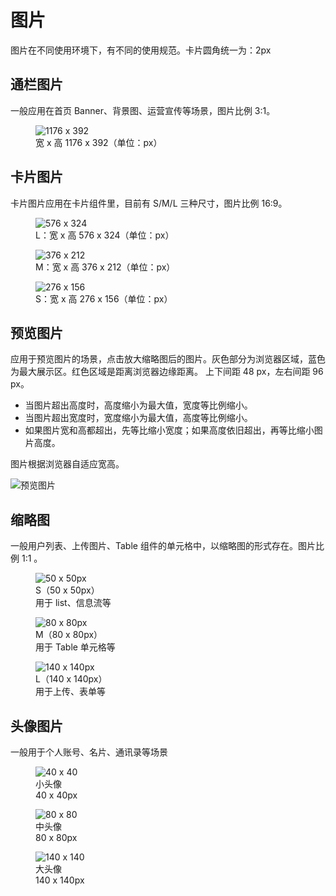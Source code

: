 # 图片

图片在不同使用环境下，有不同的使用规范。卡片圆角统一为：2px

## 通栏图片

一般应用在首页 Banner、背景图、运营宣传等场景，图片比例 3:1。

<figure>
  <img src="<BASE_URL>/static/img/designs/image-1.png" srcSet="<BASE_URL>/static/img/designs/image-1@2x.png 2x" alt="1176 x 392" />
  <figcaption style={{ fontSize: '14px' }}>宽 x 高 1176 x 392（单位：px）</figcaption>
</figure>

## 卡片图片

卡片图片应用在卡片组件里，目前有 S/M/L 三种尺寸，图片比例 16:9。

<figure style={{ width: '576px', marginBottom: '24px' }}>
  <img src="<BASE_URL>/static/img/designs/image-2.png" srcSet="<BASE_URL>/static/img/designs/image-2@2x.png 2x" alt="576 x 324" />
  <figcaption style={{ fontSize: '14px' }}>L：宽 x 高 576 x 324（单位：px）</figcaption>
</figure>

<figure style={{ width: '376px', marginBottom: '24px' }}>
  <img src="<BASE_URL>/static/img/designs/image-3.png" srcSet="<BASE_URL>/static/img/designs/image-3@2x.png 2x" alt="376 x 212" />
  <figcaption style={{ fontSize: '14px' }}>M：宽 x 高 376 x 212（单位：px）</figcaption>
</figure>

<figure style={{ width: '276px', marginBottom: '24px' }}>
  <img src="<BASE_URL>/static/img/designs/image-4.png" srcSet="<BASE_URL>/static/img/designs/image-4@2x.png 2x" alt="276 x 156" />
  <figcaption style={{ fontSize: '14px' }}>S：宽 x 高 276 x 156（单位：px）</figcaption>
</figure>

## 预览图片

应用于预览图片的场景，点击放大缩略图后的图片。灰色部分为浏览器区域，蓝色为最大展示区。红色区域是距离浏览器边缘距离。
上下间距 48 px，左右间距 96 px。

- 当图片超出高度时，高度缩小为最大值，宽度等比例缩小。
- 当图片超出宽度时，宽度缩小为最大值，高度等比例缩小。
- 如果图片宽和高都超出，先等比缩小宽度；如果高度依旧超出，再等比缩小图片高度。

图片根据浏览器自适应宽高。

<img src="<BASE_URL>/static/img/designs/image-5.png" srcSet="<BASE_URL>/static/img/designs/image-5@2x.png 2x" alt="预览图片" />

## 缩略图

一般用户列表、上传图片、Table 组件的单元格中，以缩略图的形式存在。图片比例 1:1 。

<figure style={{ display: 'flex', marginTop: '24px' }}>
  <img src="<BASE_URL>/static/img/designs/image-8.png" srcSet="<BASE_URL>/static/img/designs/image-8@2x.png 2x" alt="50 x 50px" style={{ width: '50px', marginRight: '12px' }} />
  <figcaption style={{ alignSelf: 'center', fontSize: '14px', textAlign: 'left' }}>S（50 x 50px）<br />用于 list、信息流等</figcaption>
</figure>

<figure style={{ display: 'flex', marginTop: '24px' }}>
  <img src="<BASE_URL>/static/img/designs/image-8.png" srcSet="<BASE_URL>/static/img/designs/image-8@2x.png 2x" alt="80 x 80px" style={{ width: '80px', marginRight: '12px' }} />
  <figcaption style={{ alignSelf: 'center', fontSize: '14px', textAlign: 'left' }}>M（80 x 80px）<br />用于 Table 单元格等</figcaption>
</figure>

<figure style={{ display: 'flex', marginTop: '24px' }}>
  <img src="<BASE_URL>/static/img/designs/image-8.png" srcSet="<BASE_URL>/static/img/designs/image-8@2x.png 2x" alt="140 x 140px" style={{ width: '140px', marginRight: '12px' }} />
  <figcaption style={{ alignSelf: 'center', fontSize: '14px', textAlign: 'left' }}>L（140 x 140px）<br />用于上传、表单等</figcaption>
</figure>

## 头像图片

一般用于个人账号、名片、通讯录等场景

<figure style={{ display: 'inline-block', verticalAlign: 'top', width: '72px', marginRight: '72px' }}>
  <img src="<BASE_URL>/static/img/designs/image-9-1.png" srcSet="<BASE_URL>/static/img/designs/image-9-1@2x.png 2x" alt="40 x 40" />
  <figcaption style={{ fontSize: '14px' }}>小头像<br />40 x 40px</figcaption>
</figure>

<figure style={{ display: 'inline-block', verticalAlign: 'top', width: '80px', marginRight: '72px' }}>
  <img src="<BASE_URL>/static/img/designs/image-9-2.png" srcSet="<BASE_URL>/static/img/designs/image-9-2@2x.png 2x" alt="80 x 80" />
  <figcaption style={{ fontSize: '14px' }}>中头像<br />80 x 80px</figcaption>
</figure>

<figure style={{ display: 'inline-block', verticalAlign: 'top', width: '140px', marginRight: '72px' }}>
  <img src="<BASE_URL>/static/img/designs/image-9-3.png" srcSet="<BASE_URL>/static/img/designs/image-9-3@2x.png 2x" alt="140 x 140" />
  <figcaption style={{ fontSize: '14px' }}>大头像<br />140 x 140px</figcaption>
</figure>
